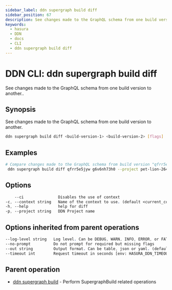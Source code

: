 ```yaml
---
sidebar_label: ddn supergraph build diff
sidebar_position: 67
description: See changes made to the GraphQL schema from one build version to another. using the DDN CLI
keywords:
  - hasura
  - DDN
  - docs
  - CLI
  - ddn supergraph build diff
---
```


# DDN CLI: ddn supergraph build diff

See changes made to the GraphQL schema from one build version to another..

## Synopsis

See changes made to the GraphQL schema from one build version to another.

```bash
ddn supergraph build diff <build-version-1> <build-version-2> [flags]
```

## Examples

```bash
# Compare changes made to the GraphQL schema from build version "qfrr5e5jyw" to "g6v6nh73h0" for Project "pet-lion-2649"
 ddn supergraph build diff qfrr5e5jyw g6v6nh73h0 --project pet-lion-2649
```

## Options

```sass
    --ci               Disables the use of context
-c, --context string   Name of the context to use. (default <current_context>)
-h, --help             help for diff
-p, --project string   DDN Project name
```

## Options inherited from parent operations

```sass
--log-level string   Log level. Can be DEBUG, WARN, INFO, ERROR, or FATAL. (default "INFO")
--no-prompt          Do not prompt for required but missing flags
--out string         Output format. Can be table, json or yaml. (default "table")
--timeout int        Request timeout in seconds [env: HASURA_DDN_TIMEOUT] (default 100)
```

## Parent operation

- [ddn supergraph build](/cli/commands/ddn_supergraph_build) - Perform SupergraphBuild related operations
